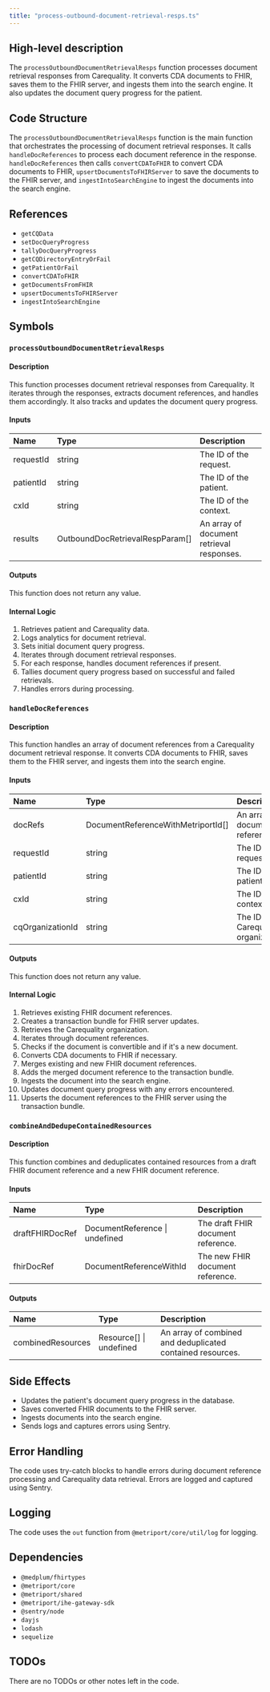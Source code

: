 ```yaml
---
title: "process-outbound-document-retrieval-resps.ts"
---
```


## High-level description
The `processOutboundDocumentRetrievalResps` function processes document retrieval responses from Carequality. It converts CDA documents to FHIR, saves them to the FHIR server, and ingests them into the search engine. It also updates the document query progress for the patient.

## Code Structure
The `processOutboundDocumentRetrievalResps` function is the main function that orchestrates the processing of document retrieval responses. It calls `handleDocReferences` to process each document reference in the response. `handleDocReferences` then calls `convertCDAToFHIR` to convert CDA documents to FHIR, `upsertDocumentsToFHIRServer` to save the documents to the FHIR server, and `ingestIntoSearchEngine` to ingest the documents into the search engine.

## References
- `getCQData`
- `setDocQueryProgress`
- `tallyDocQueryProgress`
- `getCQDirectoryEntryOrFail`
- `getPatientOrFail`
- `convertCDAToFHIR`
- `getDocumentsFromFHIR`
- `upsertDocumentsToFHIRServer`
- `ingestIntoSearchEngine`

## Symbols

### `processOutboundDocumentRetrievalResps`
#### Description
This function processes document retrieval responses from Carequality. It iterates through the responses, extracts document references, and handles them accordingly. It also tracks and updates the document query progress.

#### Inputs
| Name | Type | Description |
|:-----|:-----|:------------|
| requestId | string | The ID of the request. |
| patientId | string | The ID of the patient. |
| cxId | string | The ID of the context. |
| results | OutboundDocRetrievalRespParam[] | An array of document retrieval responses. |

#### Outputs
This function does not return any value.

#### Internal Logic
1. Retrieves patient and Carequality data.
2. Logs analytics for document retrieval.
3. Sets initial document query progress.
4. Iterates through document retrieval responses.
5. For each response, handles document references if present.
6. Tallies document query progress based on successful and failed retrievals.
7. Handles errors during processing.

### `handleDocReferences`
#### Description
This function handles an array of document references from a Carequality document retrieval response. It converts CDA documents to FHIR, saves them to the FHIR server, and ingests them into the search engine.

#### Inputs
| Name | Type | Description |
|:-----|:-----|:------------|
| docRefs | DocumentReferenceWithMetriportId[] | An array of document references. |
| requestId | string | The ID of the request. |
| patientId | string | The ID of the patient. |
| cxId | string | The ID of the context. |
| cqOrganizationId | string | The ID of the Carequality organization. |

#### Outputs
This function does not return any value.

#### Internal Logic
1. Retrieves existing FHIR document references.
2. Creates a transaction bundle for FHIR server updates.
3. Retrieves the Carequality organization.
4. Iterates through document references.
5. Checks if the document is convertible and if it's a new document.
6. Converts CDA documents to FHIR if necessary.
7. Merges existing and new FHIR document references.
8. Adds the merged document reference to the transaction bundle.
9. Ingests the document into the search engine.
10. Updates document query progress with any errors encountered.
11. Upserts the document references to the FHIR server using the transaction bundle.

### `combineAndDedupeContainedResources`
#### Description
This function combines and deduplicates contained resources from a draft FHIR document reference and a new FHIR document reference.

#### Inputs
| Name | Type | Description |
|:-----|:-----|:------------|
| draftFHIRDocRef | DocumentReference \| undefined | The draft FHIR document reference. |
| fhirDocRef | DocumentReferenceWithId | The new FHIR document reference. |

#### Outputs
| Name | Type | Description |
|:-----|:-----|:------------|
| combinedResources | Resource[] \| undefined | An array of combined and deduplicated contained resources. |

## Side Effects
- Updates the patient's document query progress in the database.
- Saves converted FHIR documents to the FHIR server.
- Ingests documents into the search engine.
- Sends logs and captures errors using Sentry.

## Error Handling
The code uses try-catch blocks to handle errors during document reference processing and Carequality data retrieval. Errors are logged and captured using Sentry.

## Logging
The code uses the `out` function from `@metriport/core/util/log` for logging.

## Dependencies
- `@medplum/fhirtypes`
- `@metriport/core`
- `@metriport/shared`
- `@metriport/ihe-gateway-sdk`
- `@sentry/node`
- `dayjs`
- `lodash`
- `sequelize`

## TODOs
There are no TODOs or other notes left in the code.
